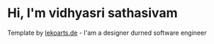 # Hi, I'm vidhyasri sathasivam

Template by [lekoarts.de](https://www.lekoarts.de?utm_source=cara&utm_medium=Starter) - I'am a designer durned software engineer
